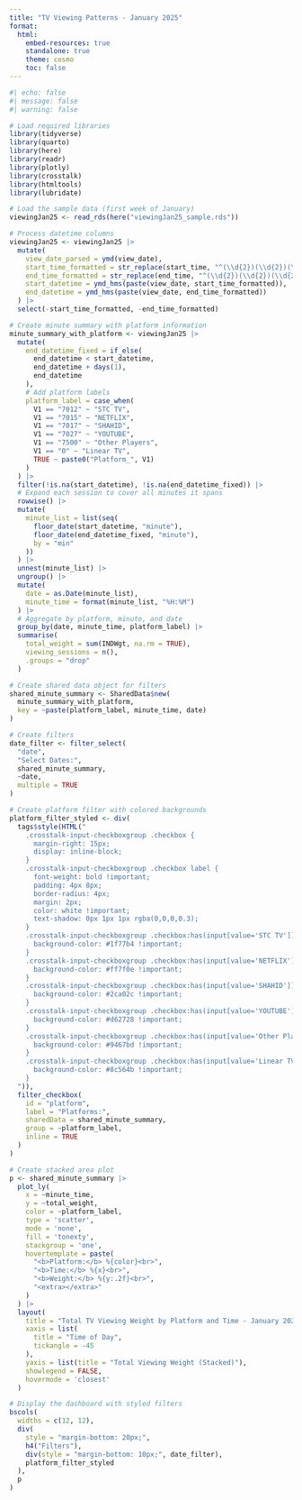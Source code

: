 ```yaml
---
title: "TV Viewing Patterns - January 2025"
format: 
  html:
    embed-resources: true
    standalone: true
    theme: cosmo
    toc: false
---
```


```r
#| echo: false
#| message: false
#| warning: false

# Load required libraries
library(tidyverse)
library(quarto)
library(here)
library(readr)
library(plotly)
library(crosstalk)
library(htmltools)
library(lubridate)

# Load the sample data (first week of January)
viewingJan25 <- read_rds(here("viewingJan25_sample.rds"))

# Process datetime columns
viewingJan25 <- viewingJan25 |>
  mutate(
    view_date_parsed = ymd(view_date),
    start_time_formatted = str_replace(start_time, "^(\\d{2})(\\d{2})(\\d{2})$", "\\1:\\2:\\3"),
    end_time_formatted = str_replace(end_time, "^(\\d{2})(\\d{2})(\\d{2})$", "\\1:\\2:\\3"),
    start_datetime = ymd_hms(paste(view_date, start_time_formatted)),
    end_datetime = ymd_hms(paste(view_date, end_time_formatted))
  ) |>
  select(-start_time_formatted, -end_time_formatted)

# Create minute summary with platform information
minute_summary_with_platform <- viewingJan25 |>
  mutate(
    end_datetime_fixed = if_else(
      end_datetime < start_datetime, 
      end_datetime + days(1), 
      end_datetime
    ),
    # Add platform labels
    platform_label = case_when(
      V1 == "7012" ~ "STC TV",
      V1 == "7015" ~ "NETFLIX",
      V1 == "7017" ~ "SHAHID", 
      V1 == "7027" ~ "YOUTUBE",
      V1 == "7500" ~ "Other Players",
      V1 == "0" ~ "Linear TV",
      TRUE ~ paste0("Platform_", V1)
    )
  ) |>
  filter(!is.na(start_datetime), !is.na(end_datetime_fixed)) |>
  # Expand each session to cover all minutes it spans
  rowwise() |>
  mutate(
    minute_list = list(seq(
      floor_date(start_datetime, "minute"),
      floor_date(end_datetime_fixed, "minute"),
      by = "min"
    ))
  ) |>
  unnest(minute_list) |>
  ungroup() |>
  mutate(
    date = as.Date(minute_list),
    minute_time = format(minute_list, "%H:%M")
  ) |>
  # Aggregate by platform, minute, and date
  group_by(date, minute_time, platform_label) |>
  summarise(
    total_weight = sum(INDWgt, na.rm = TRUE),
    viewing_sessions = n(),
    .groups = "drop"
  )

# Create shared data object for filters
shared_minute_summary <- SharedData$new(
  minute_summary_with_platform, 
  key = ~paste(platform_label, minute_time, date)
)

# Create filters
date_filter <- filter_select(
  "date", 
  "Select Dates:", 
  shared_minute_summary, 
  ~date,
  multiple = TRUE
)

# Create platform filter with colored backgrounds
platform_filter_styled <- div(
  tags$style(HTML("
    .crosstalk-input-checkboxgroup .checkbox {
      margin-right: 15px;
      display: inline-block;
    }
    .crosstalk-input-checkboxgroup .checkbox label {
      font-weight: bold !important;
      padding: 4px 8px;
      border-radius: 4px;
      margin: 2px;
      color: white !important;
      text-shadow: 0px 1px 1px rgba(0,0,0,0.3);
    }
    .crosstalk-input-checkboxgroup .checkbox:has(input[value='STC TV']) label {
      background-color: #1f77b4 !important;
    }
    .crosstalk-input-checkboxgroup .checkbox:has(input[value='NETFLIX']) label {
      background-color: #ff7f0e !important;
    }
    .crosstalk-input-checkboxgroup .checkbox:has(input[value='SHAHID']) label {
      background-color: #2ca02c !important;
    }
    .crosstalk-input-checkboxgroup .checkbox:has(input[value='YOUTUBE']) label {
      background-color: #d62728 !important;
    }
    .crosstalk-input-checkboxgroup .checkbox:has(input[value='Other Players']) label {
      background-color: #9467bd !important;
    }
    .crosstalk-input-checkboxgroup .checkbox:has(input[value='Linear TV']) label {
      background-color: #8c564b !important;
    }
  ")),
  filter_checkbox(
    id = "platform",
    label = "Platforms:", 
    sharedData = shared_minute_summary,
    group = ~platform_label,
    inline = TRUE
  )
)

# Create stacked area plot
p <- shared_minute_summary |>
  plot_ly(
    x = ~minute_time, 
    y = ~total_weight, 
    color = ~platform_label,
    type = 'scatter',
    mode = 'none',
    fill = 'tonexty',
    stackgroup = 'one',
    hovertemplate = paste(
      "<b>Platform:</b> %{color}<br>",
      "<b>Time:</b> %{x}<br>", 
      "<b>Weight:</b> %{y:.2f}<br>",
      "<extra></extra>"
    )
  ) |>
  layout(
    title = "Total TV Viewing Weight by Platform and Time - January 2025 (First Week)",
    xaxis = list(
      title = "Time of Day",
      tickangle = -45
    ),
    yaxis = list(title = "Total Viewing Weight (Stacked)"),
    showlegend = FALSE,
    hovermode = 'closest'
  )

# Display the dashboard with styled filters
bscols(
  widths = c(12, 12),
  div(
    style = "margin-bottom: 20px;",
    h4("Filters"),
    div(style = "margin-bottom: 10px;", date_filter),
    platform_filter_styled
  ),
  p
)

```